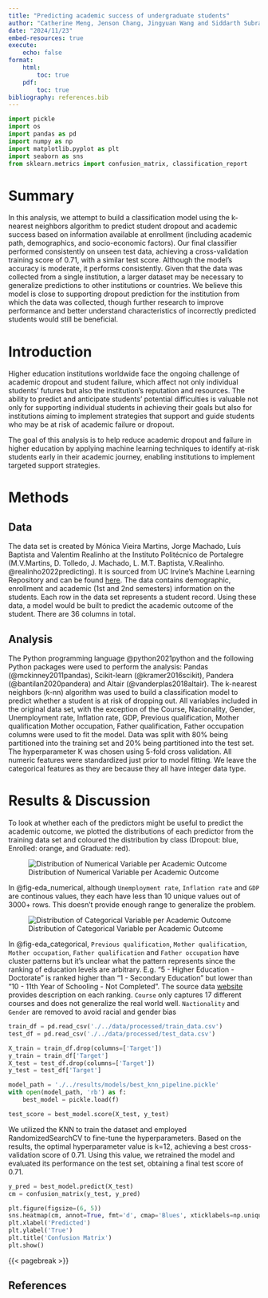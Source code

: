 ```yaml
---
title: "Predicting academic success of undergraduate students"
author: "Catherine Meng, Jenson Chang, Jingyuan Wang and Siddarth Subrahmanian"
date: "2024/11/23"
embed-resources: true
execute:
    echo: false
format:
    html:
        toc: true
    pdf:
        toc: true
bibliography: references.bib
---
```


```python
import pickle
import os
import pandas as pd
import numpy as np
import matplotlib.pyplot as plt
import seaborn as sns
from sklearn.metrics import confusion_matrix, classification_report
```

# Summary

In this analysis, we attempt to build a classification model using the k-nearest neighbors algorithm to predict student dropout and academic success based on information available at enrollment (including academic path, demographics, and socio-economic factors). Our final classifier performed consistently on unseen test data, achieving a cross-validation training score of 0.71, with a similar test score. Although the model's accuracy is moderate, it performs consistently. Given that the data was collected from a single institution, a larger dataset may be necessary to generalize predictions to other institutions or countries. We believe this model is close to supporting dropout prediction for the institution from which the data was collected, though further research to improve performance and better understand characteristics of incorrectly predicted students would still be beneficial.

# Introduction

Higher education institutions worldwide face the ongoing challenge of academic dropout and student failure, which affect not only individual students’ futures but also the institution’s reputation and resources. The ability to predict and anticipate students' potential difficulties is valuable not only for supporting individual students in achieving their goals but also for institutions aiming to implement strategies that support and guide students who may be at risk of academic failure or dropout.

The goal of this analysis is to help reduce academic dropout and failure in higher education by applying machine learning techniques to identify at-risk students early in their academic journey, enabling institutions to implement targeted support strategies.

# Methods

## Data
The data set is created by Mónica Vieira Martins, Jorge Machado, Luís Baptista and Valentim Realinho at the Instituto Politécnico de Portalegre (M.V.Martins, D. Tolledo, J. Machado, L. M.T. Baptista, V.Realinho. @realinho2022predicting). It is sourced from UC Irvine's Machine Learning Repository and can be found [here](https://archive.ics.uci.edu/dataset/697/predict+students+dropout+and+academic+success). The data contains demographic, enrollment and academic (1st and 2nd semesters) information on the students. Each row in the data set represents a student record. Using these data, a model would be built to predict the academic outcome of the student. There are 36 columns in total.

## Analysis

The Python programming language @python2021python and the following Python packages were used to perform the analysis: Pandas (@mckinney2011pandas), Scikit-learn (@kramer2016scikit), Pandera (@bantilan2020pandera) and Altair (@vanderplas2018altair). The k-nearest neighbors (k-nn) algorithm was used to build a classification model to predict whether a student is at risk of dropping out. All variables included in the original data set, with the exception of the Course, Nacionality, Gender, Unemployment rate, Inflation rate, GDP, Previous qualification, Mother qualification Mother occupation, Father qualification, Father occupation columns were used to fit the model. Data was split with 80% being partitioned into the training set and 20% being partitioned into the test set. The hyperparameter K was chosen using 5-fold cross validation. All numeric features were standardized just prior to model fitting. We leave the categorical features as they are because they all have integer data type.

# Results & Discussion

To look at whether each of the predictors might be useful to predict the academic outcome, we plotted the distributions of each predictor from the training data set and coloured the distribution by class (Dropout: blue, Enrolled: orange, and Graduate: red).

![Distribution of Numerical Variable per Academic Outcome](../figures/eda_numerical.png){#fig-eda_numerical}

In @fig-eda_numerical, although `Unemployment rate`, `Inflation rate` and `GDP` are continous values, they each have less than 10 unique values out of 3000+ rows. This doesn't provide enough range to generalize the problem.

![Distribution of Categorical Variable per Academic Outcome](../figures/eda_categorical.png){#fig-eda_categorical}

In @fig-eda_categorical, `Previous qualification`, `Mother qualification`, `Mother occupation`, `Father qualification` and `Father occupation` have cluster patterns but it's unclear what the pattern represents since the ranking of education levels are arbitrary. E.g. "5 - Higher Education - Doctorate" is ranked higher than "1 - Secondary Education" but lower than "10 - 11th Year of Schooling - Not Completed". The source data [website](https://archive.ics.uci.edu/dataset/697/predict+students+dropout+and+academic+success) provides description on each ranking. `Course` only captures 17 different courses and does not generalize the real world well. `Nactionality` and `Gender` are removed to avoid racial and gender bias

```python
train_df = pd.read_csv('./../data/processed/train_data.csv')
test_df = pd.read_csv('./../data/processed/test_data.csv')

X_train = train_df.drop(columns=['Target'])
y_train = train_df['Target']
X_test = test_df.drop(columns=['Target'])
y_test = test_df['Target']

model_path = './../results/models/best_knn_pipeline.pickle'
with open(model_path, 'rb') as f:
    best_model = pickle.load(f)

test_score = best_model.score(X_test, y_test)
```

We utilized the KNN to train the dataset and employed RandomizedSearchCV to fine-tune the hyperparameters. Based on the results, the optimal hyperparameter value is k=12, achieving a best cross-validation score of 0.71. Using this value, we retrained the model and evaluated its performance on the test set, obtaining a final test score of 0.71.

```python
y_pred = best_model.predict(X_test)
cm = confusion_matrix(y_test, y_pred)

plt.figure(figsize=(6, 5))
sns.heatmap(cm, annot=True, fmt='d', cmap='Blues', xticklabels=np.unique(y_test), yticklabels=np.unique(y_test))
plt.xlabel('Predicted')
plt.ylabel('True')
plt.title('Confusion Matrix')
plt.show()
```

{{< pagebreak >}}

## References

